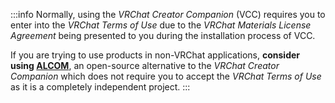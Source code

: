 :::info
Normally, using the *VRChat Creator Companion* (VCC) requires you to enter into the *VRChat Terms of Use* due to the *VRChat Materials License Agreement*
being presented to you during the installation process of VCC.

If you are trying to use products in non-VRChat applications, **consider using [ALCOM](/docs/products/listing#alcom)**,
an open-source alternative to the *VRChat Creator Companion* which does not require you to accept the *VRChat Terms of Use*
as it is a completely independent project.
:::
